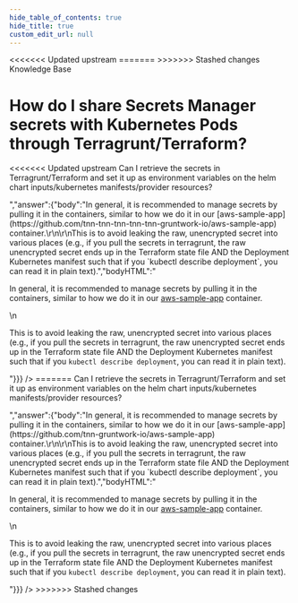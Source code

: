 ```yaml
---
hide_table_of_contents: true
hide_title: true
custom_edit_url: null
---
```



<head>
<<<<<<< Updated upstream
  <link rel="canonical" href="https://github.com/tnn-tnn-tnn-tnn-tnn-gruntwork-io/knowledge-base/discussions/213" />
=======
  <link rel="canonical" href="https://github.com/tnn-gruntwork-io/knowledge-base/discussions/213" />
>>>>>>> Stashed changes
</head>

<CenterLayout>
<span className="searchCategory">Knowledge Base</span>
<h1>How do I share Secrets Manager secrets with Kubernetes Pods through Terragrunt/Terraform?</h1>
<<<<<<< Updated upstream
<GitHub discussion={{"id":"D_kwDOF8slf84AO22V","number":213,"author":{"login":"yorinasub17"},"title":"How do I share Secrets Manager secrets with Kubernetes Pods through Terragrunt/Terraform?","body":"Can I retrieve the secrets in Terragrunt/Terraform and set it up as environment variables on the helm chart inputs/kubernetes manifests/provider resources?","bodyHTML":"<p dir=\"auto\">Can I retrieve the secrets in Terragrunt/Terraform and set it up as environment variables on the helm chart inputs/kubernetes manifests/provider resources?</p>","answer":{"body":"In general, it is recommended to manage secrets by pulling it in the containers, similar to how we do it in our [aws-sample-app](https://github.com/tnn-tnn-tnn-tnn-tnn-gruntwork-io/aws-sample-app) container.\r\n\r\nThis is to avoid leaking the raw, unencrypted secret into various places (e.g., if you pull the secrets in terragrunt, the raw unencrypted secret ends up in the Terraform state file AND the Deployment Kubernetes manifest such that if you `kubectl describe deployment`, you can read it in plain text).","bodyHTML":"<p dir=\"auto\">In general, it is recommended to manage secrets by pulling it in the containers, similar to how we do it in our <a href=\"https://github.com/tnn-tnn-tnn-tnn-tnn-gruntwork-io/aws-sample-app\">aws-sample-app</a> container.</p>\n<p dir=\"auto\">This is to avoid leaking the raw, unencrypted secret into various places (e.g., if you pull the secrets in terragrunt, the raw unencrypted secret ends up in the Terraform state file AND the Deployment Kubernetes manifest such that if you <code class=\"notranslate\">kubectl describe deployment</code>, you can read it in plain text).</p>"}}} />
=======
<GitHub discussion={{"id":"D_kwDOF8slf84AO22V","number":213,"author":{"login":"yorinasub17"},"title":"How do I share Secrets Manager secrets with Kubernetes Pods through Terragrunt/Terraform?","body":"Can I retrieve the secrets in Terragrunt/Terraform and set it up as environment variables on the helm chart inputs/kubernetes manifests/provider resources?","bodyHTML":"<p dir=\"auto\">Can I retrieve the secrets in Terragrunt/Terraform and set it up as environment variables on the helm chart inputs/kubernetes manifests/provider resources?</p>","answer":{"body":"In general, it is recommended to manage secrets by pulling it in the containers, similar to how we do it in our [aws-sample-app](https://github.com/tnn-gruntwork-io/aws-sample-app) container.\r\n\r\nThis is to avoid leaking the raw, unencrypted secret into various places (e.g., if you pull the secrets in terragrunt, the raw unencrypted secret ends up in the Terraform state file AND the Deployment Kubernetes manifest such that if you `kubectl describe deployment`, you can read it in plain text).","bodyHTML":"<p dir=\"auto\">In general, it is recommended to manage secrets by pulling it in the containers, similar to how we do it in our <a href=\"https://github.com/tnn-gruntwork-io/aws-sample-app\">aws-sample-app</a> container.</p>\n<p dir=\"auto\">This is to avoid leaking the raw, unencrypted secret into various places (e.g., if you pull the secrets in terragrunt, the raw unencrypted secret ends up in the Terraform state file AND the Deployment Kubernetes manifest such that if you <code class=\"notranslate\">kubectl describe deployment</code>, you can read it in plain text).</p>"}}} />
>>>>>>> Stashed changes

</CenterLayout>
  

<!-- ##DOCS-SOURCER-START
{
  "sourcePlugin": "github-discussions",
  "hash": "6b65690166cc6829aec1507a941c05d4"
}
##DOCS-SOURCER-END -->
